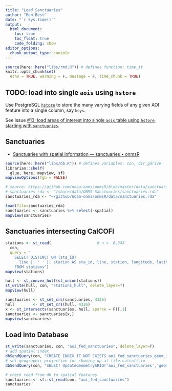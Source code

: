 ```yaml
---
title: "Load Sanctuaries"
author: "Ben Best"
date: "`r Sys.time()`"
output: 
  html_document:
    toc: true
    toc_float: true
    code_folding: show
editor_options: 
  chunk_output_type: console
---
```


```r
source(here::here("libs/rmd.R")) # defines function: time_it
knitr::opts_chunk$set(
  echo = TRUE, warning = F, message = F, time_chunk = TRUE)
```

## TODO: load into single `aois` using `hstore`

Use PostgreSQL [`hstore`](https://www.postgresql.org/docs/current/hstore.html) to store the many varying fields of any given AOI feature into a single column, say `keys`.

See issue [#13: load areas of interest into single `aois` table using `hstore`, starting with `sanctuaries`](https://github.com/CalCOFI/scripts/issues/13).

## Sanctuaries

* [Sanctuaries with spatial information — sanctuaries • onmsR](https://noaa-onms.github.io/onmsR/reference/sanctuaries.html)

```r
source(here::here("libs/db.R")) # defines variables: con, dir_gdrive
librarian::shelf(
  glue, here, mapview, sf)
mapviewOptions(fgb = FALSE)

# source: https://github.com/noaa-onms/onmsR/blob/master/data/sanctuaries.rda
# sanctuaries_rda <- "/share/data/ONMS-Sanctuaries/sanctuaries.rda"
sanctuaries_rda <- "~/github/noaa-onms/onmsR/data/sanctuaries.rda"

load(file=sanctuaries_rda)
sanctuaries <- sanctuaries %>% select(-spatial)
mapview(sanctuaries)
```

## Sanctuaries intersecting CalCOFI

```r
stations <- st_read(                    # n =  6,343 
  con, 
  query = "
    SELECT DISTINCT ON (sta_id)
      line || ' ' || station AS sta_id, line, station, longitude, latitude, geom
    FROM stations")
mapview(stations)
```

```r
hull <- st_convex_hull(st_union(stations))
st_write(hull, con, "stations_hull", delete_layer=T)
mapview(hull)
```

```r
sanctuaries <- st_set_crs(sanctuaries, 4326)
hull        <- st_set_crs(hull, 4326)
x <- st_intersects(sanctuaries, hull, sparse = F)[,1]
sanctuaries <- sanctuaries[x,]
mapview(sanctuaries)
```

## Load into Database

```r
st_write(sanctuaries, con, "aoi_fed_sanctuaries", delete_layer=T)
# add spatial index
dbSendQuery(con, "CREATE INDEX IF NOT EXISTS aoi_fed_sanctuaries_geom_idx ON aoi_fed_sanctuaries USING GIST (geom);")
# set geographic projection for showing up at tile.calcofi.io
dbSendQuery(con, "SELECT UpdateGeometrySRID('aoi_fed_sanctuaries','geom',4326);")

# check read from db to spatial features
sanctuaries <- sf::st_read(con, "aoi_fed_sanctuaries")
sanctuaries
```

